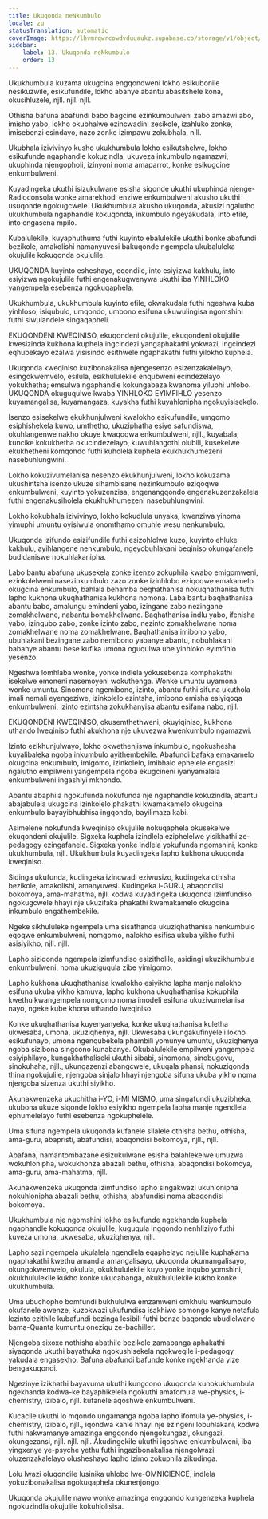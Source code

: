 ```yaml
---
title: Ukuqonda neNkumbulo
locale: zu
statusTranslation: automatic
coverImage: https://lhvmrqwrcowdvduuaukz.supabase.co/storage/v1/object/public/strapi-uploads/small_cover-educacion-fundamental.webp-2d51a7828a2b1309555be27f7e2a61a0.webp
sidebar:
    label: 13. Ukuqonda neNkumbulo
    order: 13
---
```

Ukukhumbula kuzama ukugcina engqondweni lokho esikubonile nesikuzwile, esikufundile, lokho abanye abantu abasitshele kona, okusihluzele, njll. njll. njll.

Othisha bafuna abafundi babo bagcine ezinkumbulweni zabo amazwi abo, imisho yabo, lokho okubhalwe ezincwadini zesikole, izahluko zonke, imisebenzi esindayo, nazo zonke izimpawu zokubhala, njll.

Ukubhala izivivinyo kusho ukukhumbula lokho esikutshelwe, lokho esikufunde ngaphandle kokuzindla, ukuveza inkumbulo ngamazwi, ukuphinda njengopholi, izinyoni noma amaparrot, konke esikugcine enkumbulweni.

Kuyadingeka ukuthi isizukulwane esisha siqonde ukuthi ukuphinda njenge-Radioconsola wonke amarekhodi enziwe enkumbulweni akusho ukuthi usuqonde ngokugcwele. Ukukhumbula akusho ukuqonda, akusizi ngalutho ukukhumbula ngaphandle kokuqonda, inkumbulo ngeyakudala, into efile, into engasena mpilo.

Kubalulekile, kuyaphuthuma futhi kuyinto ebalulekile ukuthi bonke abafundi bezikole, amakolishi namanyuvesi bakuqonde ngempela ukubaluleka okujulile kokuqonda okujulile.

UKUQONDA kuyinto esheshayo, eqondile, into esiyizwa kakhulu, into esiyizwa ngokujulile futhi engenakugwenywa ukuthi iba YINHLOKO yangempela esebenza ngokuqaphela.

Ukukhumbula, ukukhumbula kuyinto efile, okwakudala futhi ngeshwa kuba yinhloso, isiqubulo, umqondo, umbono esifuna ukuwulingisa ngomshini futhi siwulandele singaqapheli.

EKUQONDENI KWEQINISO, ekuqondeni okujulile, ekuqondeni okujulile kwesizinda kukhona kuphela ingcindezi yangaphakathi yokwazi, ingcindezi eqhubekayo ezalwa yisisindo esithwele ngaphakathi futhi yilokho kuphela.

Ukuqonda kweqiniso kuzibonakalisa njengesenzo esizenzakalelayo, esingokwemvelo, esilula, esikhululekile enqubweni ecindezelayo yokukhetha; emsulwa ngaphandle kokungabaza kwanoma yiluphi uhlobo. UKUQONDA okuguqulwe kwaba YINHLOKO EYIMFIHLO yesenzo kuyamangalisa, kuyamangaza, kuyakha futhi kuyahlonipha ngokuyisisekelo.

Isenzo esisekelwe ekukhunjulweni kwalokho esikufundile, umgomo esiphishekela kuwo, umthetho, ukuziphatha esiye safundiswa, okuhlangenwe nakho okuye kwaqoqwa enkumbulweni, njll., kuyabala, kuncike kokukhetha okucindezelayo, kuwuhlangothi olubili, kusekelwe ekukhetheni komqondo futhi kuholela kuphela ekukhukhumezeni nasebuhlungwini.

Lokho kokuzivumelanisa nesenzo ekukhunjulweni, lokho kokuzama ukushintsha isenzo ukuze sihambisane nezinkumbulo eziqoqwe enkumbulweni, kuyinto yokuzenzisa, engenangqondo engenakuzenzakalela futhi engenakusiholela ekukhukhumezeni nasebuhlungwini.

Lokho kokubhala izivivinyo, lokho kokudlula unyaka, kwenziwa yinoma yimuphi umuntu oyisiwula onomthamo omuhle wesu nenkumbulo.

Ukuqonda izifundo esizifundile futhi esizohlolwa kuzo, kuyinto ehluke kakhulu, ayihlangene nenkumbulo, ngeyobuhlakani beqiniso okungafanele budidaniswe nokuhlakanipha.

Labo bantu abafuna ukusekela zonke izenzo zokuphila kwabo emigomweni, ezinkolelweni nasezinkumbulo zazo zonke izinhlobo eziqoqwe emakamelo okugcina enkumbulo, bahlala behamba beqhathanisa nokuqhathanisa futhi lapho kukhona ukuqhathanisa kukhona nomona. Laba bantu baqhathanisa abantu babo, amalungu emindeni yabo, izingane zabo nezingane zomakhelwane, nabantu bomakhelwane. Baqhathanisa indlu yabo, ifenisha yabo, izingubo zabo, zonke izinto zabo, nezinto zomakhelwane noma zomakhelwane noma zomakhelwane. Baqhathanisa imibono yabo, ubuhlakani bezingane zabo nemibono yabanye abantu, nobuhlakani babanye abantu bese kufika umona oguqulwa ube yinhloko eyimfihlo yesenzo.

Ngeshwa lomhlaba wonke, yonke indlela yokusebenza komphakathi isekelwe emoneni nasemoyeni wokuthenga. Wonke umuntu uyamona wonke umuntu. Sinomona ngemibono, izinto, abantu futhi sifuna ukuthola imali nemali eyengeziwe, izinkolelo ezintsha, imibono emisha esiyiqoqa enkumbulweni, izinto ezintsha zokukhanyisa abantu esifana nabo, njll.

EKUQONDENI KWEQINISO, okusemthethweni, okuyiqiniso, kukhona uthando lweqiniso futhi akukhona nje ukuvezwa kwenkumbulo ngamazwi.

Izinto ezikhunjulwayo, lokho okwethenjiswa inkumbulo, ngokushesha kuyalibaleka ngoba inkumbulo ayithembekile. Abafundi bafaka emakamelo okugcina enkumbulo, imigomo, izinkolelo, imibhalo ephelele engasizi ngalutho empilweni yangempela ngoba ekugcineni iyanyamalala enkumbulweni ingashiyi mkhondo.

Abantu abaphila ngokufunda nokufunda nje ngaphandle kokuzindla, abantu abajabulela ukugcina izinkolelo phakathi kwamakamelo okugcina enkumbulo bayayibhubhisa ingqondo, bayilimaza kabi.

Asimelene nokufunda kweqiniso okujulile nokuqaphela okusekelwe ekuqondeni okujulile. Sigxeka kuphela izindlela eziphelelwe yisikhathi ze-pedagogy ezingafanele. Sigxeka yonke indlela yokufunda ngomshini, konke ukukhumbula, njll. Ukukhumbula kuyadingeka lapho kukhona ukuqonda kweqiniso.

Sidinga ukufunda, kudingeka izincwadi eziwusizo, kudingeka othisha bezikole, amakolishi, amanyuvesi. Kudingeka i-GURU, abaqondisi bokomoya, ama-mahatma, njll. kodwa kuyadingeka ukuqonda izimfundiso ngokugcwele hhayi nje ukuzifaka phakathi kwamakamelo okugcina inkumbulo engathembekile.

Ngeke sikhululeke ngempela uma sisathanda ukuziqhathanisa nenkumbulo eqoqwe enkumbulweni, nomgomo, nalokho esifisa ukuba yikho futhi asisiyikho, njll. njll.

Lapho siziqonda ngempela izimfundiso esizitholile, asidingi ukuzikhumbula enkumbulweni, noma ukuziguqula zibe yimigomo.

Lapho kukhona ukuqhathanisa kwalokho esiyikho lapha manje nalokho esifuna ukuba yikho kamuva, lapho kukhona ukuqhathanisa kokuphila kwethu kwangempela nomgomo noma imodeli esifuna ukuzivumelanisa nayo, ngeke kube khona uthando lweqiniso.

Konke ukuqhathanisa kuyenyanyeka, konke ukuqhathanisa kuletha ukwesaba, umona, ukuziqhenya, njll. Ukwesaba ukungakufinyeleli lokho esikufunayo, umona ngenqubekela phambili yomunye umuntu, ukuziqhenya ngoba sizibona singcono kunabanye. Okubalulekile empilweni yangempela esiyiphilayo, kungakhathaliseki ukuthi sibabi, sinomona, sinobugovu, sinokuhaha, njll., ukungazenzi abangcwele, ukuqala phansi, nokuziqonda thina ngokujulile, njengoba sinjalo hhayi njengoba sifuna ukuba yikho noma njengoba sizenza ukuthi siyikho.

Akunakwenzeka ukuchitha i-YO, i-MI MISMO, uma singafundi ukuzibheka, ukubona ukuze siqonde lokho esiyikho ngempela lapha manje ngendlela ephumelelayo futhi esebenza ngokuphelele.

Uma sifuna ngempela ukuqonda kufanele silalele othisha bethu, othisha, ama-guru, abapristi, abafundisi, abaqondisi bokomoya, njll., njll.

Abafana, namantombazane esizukulwane esisha balahlekelwe umuzwa wokuhlonipha, wokukhonza abazali bethu, othisha, abaqondisi bokomoya, ama-guru, ama-mahatma, njll.

Akunakwenzeka ukuqonda izimfundiso lapho singakwazi ukuhlonipha nokuhlonipha abazali bethu, othisha, abafundisi noma abaqondisi bokomoya.

Ukukhumbula nje ngomshini lokho esikufunde ngekhanda kuphela ngaphandle kokuqonda okujulile, kuguqula ingqondo nenhliziyo futhi kuveza umona, ukwesaba, ukuziqhenya, njll.

Lapho sazi ngempela ukulalela ngendlela eqaphelayo nejulile kuphakama ngaphakathi kwethu amandla amangalisayo, ukuqonda okumangalisayo, okungokwemvelo, okulula, okukhululekile kuyo yonke inqubo yomshini, okukhululekile kukho konke ukucabanga, okukhululekile kukho konke ukukhumbula.

Uma ubuchopho bomfundi bukhululwa emzamweni omkhulu wenkumbulo okufanele awenze, kuzokwazi ukufundisa isakhiwo somongo kanye netafula lezinto ezithile kubafundi bezinga lesibili futhi benze baqonde ubudlelwano bama-Quanta kumuntu oneziqu ze-bachiller.

Njengoba sixoxe nothisha abathile bezikole zamabanga aphakathi siyaqonda ukuthi bayathuka ngokushisekela ngokweqile i-pedagogy yakudala engasekho. Bafuna abafundi bafunde konke ngekhanda yize bengakuqondi.

Ngezinye izikhathi bayavuma ukuthi kungcono ukuqonda kunokukhumbula ngekhanda kodwa-ke bayaphikelela ngokuthi amafomula we-physics, i-chemistry, izibalo, njll. kufanele aqoshwe enkumbulweni.

Kucacile ukuthi lo mqondo ungamanga ngoba lapho ifomula ye-physics, i-chemistry, izibalo, njll., iqondwa kahle hhayi nje ezingeni lobuhlakani, kodwa futhi nakwamanye amazinga engqondo njengokungazi, okungazi, okungezansi, njll. njll. njll. Akudingekile ukuthi iqoshwe enkumbulweni, iba yingxenye ye-psyche yethu futhi ingazibonakalisa njengolwazi oluzenzakalelayo olusheshayo lapho izimo zokuphila zikudinga.

Lolu lwazi oluqondile lusinika uhlobo lwe-OMNICIENCE, indlela yokuzibonakalisa ngokuqaphela okunenjongo.

Ukuqonda okujulile nawo wonke amazinga engqondo kungenzeka kuphela ngokuzindla okujulile kokuhlolisisa.

